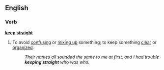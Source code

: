 ==English==

===Verb===
'''[[keep]] [[straight]]'''
#{{idiom}} To avoid [[confusing]] or [[mix up|mixing up]] something; to keep something [[clear]] or [[organized]].
#:''Their names all sounded the same to me at first, and I had trouble '''keeping straight''' who was who.''